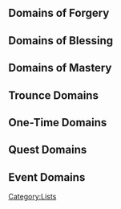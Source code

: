 {{CustomTabs
|tab1=Overview
|tab2=List
}}
==Domains of Forgery==
{{Domains by Category Table|Domains of Forgery}}

==Domains of Blessing==
{{Domains by Category Table|Domains of Blessing}}

==Domains of Mastery==
{{Domains by Category Table|Domains of Mastery}}

==Trounce Domains==
{{Domains by Category Table|Trounce Domains|noelements=1}}

==One-Time Domains==
{{Domains by Category Table|One-Time Domains|norewards=1}}

==Quest Domains==
{{Domains by Category Table|Quest Domains|trial=1|norewards=1}}

==Event Domains==
{{Domains by Category Table|Event Domains|norewards=1}}

[[Category:Lists]]